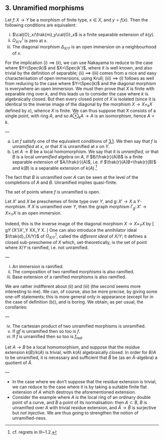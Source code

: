 ## 3. Unramified morphisms {#I.3}

::: {.itenv #I.3.1 title="Proposition 3.1"}
Let $f\colon X\to Y$ be a morphism of finite type, $x\in X$, and $y=f(x)$.
Then the following conditions are equivalent:

i. $\cal{O}_x/\frak{m}_y\cal{O}_x$ is a finite separable extension of $k(y)$.
ii. $\Omega_{X/Y}^1$ is zero at $x$.
iii. The diagonal morphism $\Delta_{X/Y}$ is an open immersion on a neighbourhood of $x$.
:::

::: {.proof}
For the implication (i) $\implies$ (ii), we can use Nakayama to reduce to the case where $Y=\Spec(k)$ and $X=\Spec(k')$, where it is well known, and also trivial by the definition of separable;
(ii) $\implies$ (iii) comes from a nice and easy characterisation of open immersions, using Krull;
(iii) $\implies$ (i) follows as well from reducing to the case where $Y=\Spec(k)$ and the diagonal morphism is everywhere an open immersion.
We must then prove that $X$ is finite with separable ring over $k$, and this leads us to consider the case where $k$ is algebraically closed.
But then every closed point of $X$ is isolated (since it is identical to the inverse image of the diagonal by the morphism $X\to X\times_k X$ defined by $x$), whence $X$ is finite.
We can thus suppose that $X$ consists of a single point, with ring $A$, and so $A\otimes_k A\to A$ is an isomorphism, hence $A=k$.
:::

::: {.rmenv #I.3.2 title="Definition 3.2"}
—

a. Let $f$ satisfy one of the equivalent conditions of [3.1](#I.3.1).
  We then say that $f$ is _unramified_ at $x$, or that $X$ is unramified at $x$ on $Y$.
b. Let $A\to B$ be a local homomorphism.
  We say that it is _unramified_, or that $B$ is a local _unramified_ algebra on $A$, if $B/\frak{r}(A)B$ is a finite separable extension of $A/\frak{r}(A)$, i.e. if $\frak{r}(A)B=\frak{r}(B)$ and $k(B)$ is a separable extension of $k(A)$.^[cf. regrets in III~1.2.]
:::

\oldpage{3}

::: {.rmenv title="Remarks"}
The fact that $B$ is unramified over $A$ can be seen at the level of the completions of $A$ and $B$.
Unramified implies quasi-finite.
:::

::: {.itenv #I.3.3 title="Corollary 3.3"}
The set of points where $f$ is unramified is open.
:::

::: {.itenv #I.3.4 title="Corollary 3.4"}
Let $X'$ and $X$ be preschemes of finite type over $Y$, and $g\colon X'\to X$ a $Y$-morphism.
If $X$ is unramified over $Y$, then the graph morphism $\Gamma_g\colon X'\to X\times_Y X$ is an open immersion.
:::

Indeed, this is the inverse image of the diagonal morphism $X\to X\times_Y X$ by
\[
  g\times_Y \id_{X'}\colon X'\times_Y X\to X\times_Y X.
\]
One can also introduce the annihilator ideal $\frak{d}_{X/Y}$ of $\Omega_{X/Y}^1$, called the _different ideal_ of $X/Y$;
it defines a closed sub-prescheme of $X$ which, set-theoretically, is the set of point where $X/Y$ is ramified, i.e. not unramified.

::: {.itenv #I.3.5 title="Proposition 3.5"}
—

i. An immersion is ramified.
ii. The composition of two ramified morphisms is also ramified.
iii. Base extension of a ramified morphisms is also ramified.
:::

We are rather indifferent about (ii) and (iii) (the second seems more interesting to me).
We can, of course, also be more precise, by giving some one-off statements;
this is more general only in appearance (except for in the case of definition (b)), and is boring.
We obtain, as per usual, the corollaries:

::: {.itenv #I.3.6 title="Corollary 3.6"}
—

iv. The cartesian product of two unramified morphisms is unramified.
v. If $gf$ is unramified then so too is $f$.
vi. If $f$ is unramified then so too is $f_\text{red}$.
:::

::: {.itenv #I.3.7 title="Proposition 3.7"}
Let $A\to B$ be a local homomorphism, and suppose that the residue extension $k(B)/k(A)$ is trivial, with $k(A)$ algebraically closed.
In order for $B/A$ to be unramified, it is necessary and sufficient that $\hat{B}$ be (as an $\hat{A}$-algebra) a quotient of $\hat{A}$.
:::

::: {.rmenv title="Remarks"}
—

- In the case where we don't suppose that the residue extension is trivial, we can reduce to the case where it is by taking a suitable finite flat extension of $A$ which destroys the aforementioned extension.
- Consider the example where $A$ is the local ring of an ordinary double point of a curve, and $B$ a point of its normalisation:
    then $A\subset B$, $B$ is unramified over $A$ with trivial residue extension, and $\hat{A}\to\hat{B}$ is surjective but _not injective_.
    We are thus going to strengthen the notion of unramified-ness.
:::

\oldpage{4}
